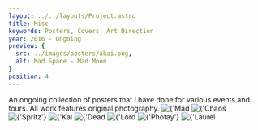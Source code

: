 ```yaml
---
layout: ../../layouts/Project.astro
title: Misc
keywords: Posters, Covers, Art Direction
year: 2016 - Ongoing
preview: {
  src: ../images/posters/akai.png,
  alt: Mad Space - Mad Moon
}
position: 4
---
```




<ProjectInfo title={frontmatter.title}>
    <Text>
        An ongoing collection of posters that I have done for various events and tours. All work
        features original photography.
    </Text>
</ProjectInfo>
<Img src={import('../../images/posters/akai.png')} alt={'Mad Space - Mad Moon'} lazy={false} />
<Img src={import('../../images/posters/chaoscomputer.jpg')} alt={'Chaos Computer'} />
<Img src={import('../../images/posters/Spritz.png')} alt={'Spritz'} lazy={false} />
<Img src={import('../../images/posters/kalmarks.png')} alt={'Kal Marks'} />
<Img src={import('../../images/posters/deadtenants2.png')} alt={'Dead Tenants'} />
<Img src={import('../../images/posters/lordraja.png')} alt={'Lord Raja'} lazy={false} />
<Img src={import('../../images/posters/photay.png')} alt={'Photay'} />
<Img src={import('../../images/posters/laurelhalo.png')} alt={'Laurel Halo'} />
